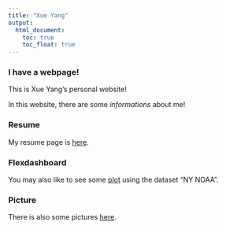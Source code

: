 ```yaml
---
title: "Xue Yang"
output:
  html_document:
    toc: true
    toc_float: true
---
```


### I have a webpage!

This is Xue Yang's personal website!

In this website, there are some *informations* about me!

### Resume

My resume page is [here](resume.html).


### Flexdashboard

You may also like to see some [plot](dashboard_template.html) using the dataset "NY NOAA".

### Picture

There is also some pictures [here](picture.html).






